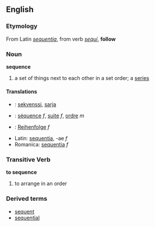 ==English==

===Etymology===
From Latin ''[[sequentia]]'', from verb ''[[sequi]]'', '''follow'''

===Noun===
'''sequence'''
#a set of things next to each other in a set order; a [[series]]

====Translations====

*{{msg:fi}}: [[sekvenssi]], [[sarja]]
*{{msg:fr}}: [[séquence]] ''f'', [[suite]] ''f'', [[ordre]] ''m''
*{{msg:ge}}: [[Reihenfolge]] ''f''
*Latin: [[sequentia]], -ae ''f''
*Romanica: [[sequentia]] ''f''

===Transitive Verb===
'''to sequence'''
#to arrange in an order

===Derived terms===
*[[sequent]]
*[[sequential]]